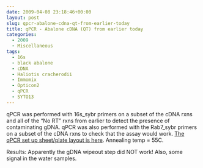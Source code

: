 ```yaml
---
date: 2009-04-08 23:18:46+00:00
layout: post
slug: qpcr-abalone-cdna-qt-from-earlier-today
title: qPCR - Abalone cDNA (QT) from earlier today
categories:
  - 2009
  - Miscellaneous
tags:
  - 16s
  - black abalone
  - cDNA
  - Haliotis cracherodii
  - Immomix
  - Opticon2
  - qPCR
  - SYTO13
---
```


qPCR was performed with 16s_sybr primers on a subset of the cDNA rxns and all of the "No RT" rxns from earlier to detect the presence of contaminating gDNA. qPCR was also performed with the Rab7_sybr primers on a subset of the cDNA rxns to check that the assay would work. [The qPCR set up sheet/plate layout is here](https://eagle.fish.washington.edu/Arabidopsis/Notebook%20Workup%20Files/20090408-05.jpg). Annealing temp = 55C.

Results: Apparently the gDNA wipeout step did NOT work! Also, some signal in the water samples.
